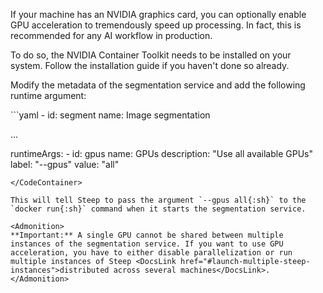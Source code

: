 
If your machine has an NVIDIA graphics card, you can optionally enable GPU acceleration to tremendously speed up processing. In fact, this is recommended for any AI workflow in production.

To do so, the <Link href="https://docs.nvidia.com/datacenter/cloud-native/container-toolkit/">NVIDIA Container Toolkit</Link> needs to be installed on your system. Follow the <Link href="https://docs.nvidia.com/datacenter/cloud-native/container-toolkit/latest/install-guide.html">installation guide</Link> if you haven't done so already.

Modify the metadata of the segmentation service and add the following <DocsLink href="#runtime-arguments">runtime argument</DocsLink>:

<CodeContainer title="conf/services/services.yaml">
```yaml
- id: segment
  name: Image segmentation
  
  ...

  runtimeArgs:
    - id: gpus
      name: GPUs
      description: "Use all available GPUs"
      label: "--gpus"
      value: "all"
```
</CodeContainer>

This will tell Steep to pass the argument `--gpus all{:sh}` to the `docker run{:sh}` command when it starts the segmentation service.

<Admonition>
**Important:** A single GPU cannot be shared between multiple instances of the segmentation service. If you want to use GPU acceleration, you have to either disable parallelization or run multiple instances of Steep <DocsLink href="#launch-multiple-steep-instances">distributed across several machines</DocsLink>.
</Admonition>
